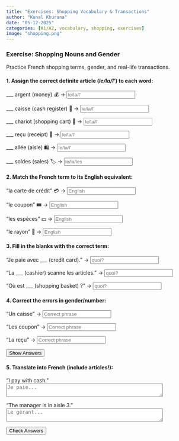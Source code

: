 ```yaml
---  
title: "Exercises: Shopping Vocabulary & Transactions"  
author: "Kunal Khurana"  
date: "05-12-2025"  
categories: [A1/A2, vocabulary, shopping, exercises]  
image: "shopping.png"  
---
```


::: {.content-visible when-profile="english"}  

### Exercise: Shopping Nouns and Gender  
Practice French shopping terms, gender, and real-life transactions.  

#### 1. Assign the correct definite article (*le/la/l'*) to each word:  
___ argent (money) 💰 → <input type="text" placeholder="le/la/l'" oninput="checkAnswer(this, 'l\'')"><span style="margin-left:10px;"></span>  

___ caisse (cash register) 🏧 → <input type="text" placeholder="le/la/l'" oninput="checkAnswer(this, 'la')"><span style="margin-left:10px;"></span>  

___ chariot (shopping cart) 🛒 → <input type="text" placeholder="le/la/l'" oninput="checkAnswer(this, 'le')"><span style="margin-left:10px;"></span>  

___ reçu (receipt) 🧾 → <input type="text" placeholder="le/la/l'" oninput="checkAnswer(this, 'le')"><span style="margin-left:10px;"></span>  

___ allée (aisle) 🛍️ → <input type="text" placeholder="le/la/l'" oninput="checkAnswer(this, 'l\'')"><span style="margin-left:10px;"></span>  

___ soldes (sales) 🏷️ → <input type="text" placeholder="le/la/les" oninput="checkAnswer(this, 'les')"><span style="margin-left:10px;"></span>  

#### 2. Match the French term to its English equivalent:  

"la carte de crédit" 💳 → <input type="text" placeholder="English" oninput="checkAnswer(this, 'credit card')"><span style="margin-left:10px;"></span>  

"le coupon" 🎟️ → <input type="text" placeholder="English" oninput="checkAnswer(this, 'coupon')"><span style="margin-left:10px;"></span>  

"les espèces" 💵 → <input type="text" placeholder="English" oninput="checkAnswer(this, 'cash')"><span style="margin-left:10px;"></span>  

"le rayon" 🛒 → <input type="text" placeholder="English" oninput="checkAnswer(this, 'department')"><span style="margin-left:10px;"></span>  

#### 3. Fill in the blanks with the correct term:  
"Je paie avec ___ (credit card)." → <input type="text" placeholder="quoi?" oninput="checkAnswer(this, 'la carte de crédit')"><span style="margin-left:10px;"></span>  

"La ___ (cashier) scanne les articles." → <input type="text" placeholder="quoi?" oninput="checkAnswer(this, 'caissière')"><span style="margin-left:10px;"></span>  

"Où est ___ (shopping basket) ?" → <input type="text" placeholder="quoi?" oninput="checkAnswer(this, 'le panier')"><span style="margin-left:10px;"></span>  


#### 4. Correct the errors in gender/number:  
"Un caisse" → <input type="text" placeholder="Correct phrase" oninput="checkAnswer(this, 'une caisse')"><span style="margin-left:10px;"></span>  

"Les coupon" → <input type="text" placeholder="Correct phrase" oninput="checkAnswer(this, 'les coupons')"><span style="margin-left:10px;"></span>  

"La reçu" → <input type="text" placeholder="Correct phrase" oninput="checkAnswer(this, 'le reçu')"><span style="margin-left:10px;"></span>  

<button onclick="showAnswers()">Show Answers</button>  

<script>  
function showAnswers() {  
    document.querySelectorAll('input[type="text"]').forEach(input => {  
        const correct = input.getAttribute('oninput').match(/'([^']+)'/)[1];  
        input.value = correct;  
        const feedback = input.nextElementSibling;  
        feedback.textContent = "✓ Correct!";  
        feedback.style.color = "green";  
    });  
}  
</script>  

#### 5. Translate into French (include articles!):  
"I pay with cash."  
<textarea placeholder="Je paie..." rows="2" cols="50" oninput="checkTranslation(this, 'Je paie en espèces')"></textarea><span style="margin-left:10px;"></span>  

"The manager is in aisle 3."  
<textarea placeholder="Le gérant..." rows="2" cols="50" oninput="checkTranslation(this, 'Le gérant est dans l\'allée 3')"></textarea><span style="margin-left:10px;"></span>  

<button onclick="checkAllAnswers()">Check Answers</button>  

<script>  
function checkAnswer(input, correctAnswer) {  
    const feedback = input.nextElementSibling;  
    if (input.value.trim().toLowerCase() === correctAnswer.trim().toLowerCase()) {  
        feedback.textContent = "✓ Correct!";  
        feedback.style.color = "green";  
    } else if (input.value.trim()) {  
        feedback.textContent = "✗ Try again!";  
        feedback.style.color = "red";  
    } else {  
        feedback.textContent = "";  
    }  
}  

function checkAllAnswers() {  
    document.querySelectorAll('input[type="text"]').forEach(input => {  
        const correct = input.getAttribute('oninput').match(/'([^']+)'/)[1];  
        checkAnswer(input, correct);  
    });  

    document.querySelectorAll('textarea').forEach(textarea => {  
        const correct = textarea.getAttribute('oninput').match(/'([^']+)'/)[1];  
        checkTranslation(textarea, correct);  
    });  
}  

function checkTranslation(textarea, correctAnswer) {  
    const feedback = textarea.nextElementSibling;  
    if (textarea.value.trim().toLowerCase() === correctAnswer.toLowerCase()) {  
        feedback.textContent = "✓ Correct!";  
        feedback.style.color = "green";  
    } else if (textarea.value.trim()) {  
        feedback.textContent = "✗ Try again!";  
        feedback.style.color = "red";  
    }  
}  
</script>  

:::  

